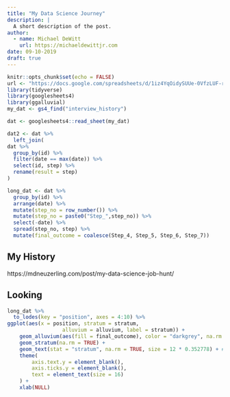 ```yaml
---
title: "My Data Science Journey"
description: |
  A short description of the post.
author:
  - name: Michael DeWitt
    url: https://michaeldewittjr.com
date: 09-10-2019
draft: true
---
```


```r
knitr::opts_chunk$set(echo = FALSE)
url <- "https://docs.google.com/spreadsheets/d/1iz4YqOidySUUe-0VfzLUF-rN3evKTC3GQ5GonD8aZe4/edit?usp=sharing"
library(tidyverse)
library(googlesheets4)
library(ggalluvial)
my_dat <- gs4_find("interview_history")

dat <- googlesheets4::read_sheet(my_dat)

dat2 <- dat %>% 
  left_join(
dat %>% 
  group_by(id) %>% 
  filter(date == max(date)) %>% 
  select(id, step) %>% 
  rename(result = step)
)

long_dat <- dat %>% 
  group_by(id) %>% 
  arrange(date) %>% 
  mutate(step_no = row_number()) %>% 
  mutate(step_no = paste0("Step_",step_no)) %>% 
  select(-date) %>% 
  spread(step_no, step) %>% 
  mutate(final_outcome = coalesce(Step_4, Step_5, Step_6, Step_7))
```

## My History

https://mdneuzerling.com/post/my-data-science-job-hunt/

## Looking

```r
long_dat %>% 
  to_lodes(key = "position", axes = 4:10) %>% 
ggplot(aes(x = position, stratum = stratum,
                  alluvium = alluvium, label = stratum)) + 
    geom_alluvium(aes(fill = final_outcome), color = "darkgrey", na.rm = TRUE) +
    geom_stratum(na.rm = TRUE) +
    geom_text(stat = "stratum", na.rm = TRUE, size = 12 * 0.352778) + # convert pt to mm
    theme(
        axis.text.y = element_blank(),
        axis.ticks.y = element_blank(),
        text = element_text(size = 16)
    ) +
    xlab(NULL)
```

